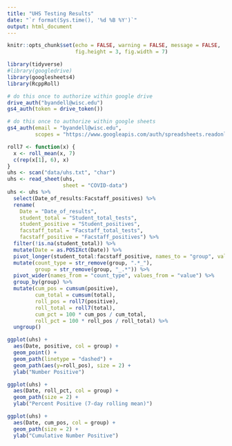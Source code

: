 ```yaml
---
title: "UHS Testing Results"
date: "`r format(Sys.time(), '%d %B %Y')`"
output: html_document
---
```


```r
knitr::opts_chunk$set(echo = FALSE, warning = FALSE, message = FALSE,
                      fig.height = 3, fig.width = 7)
```

```r
library(tidyverse)
#library(googledrive)
library(googlesheets4)
library(RcppRoll)
```

```r
# do this once to authorize within google drive
drive_auth("byandell@wisc.edu")
gs4_auth(token = drive_token())
```

```r
# do this once to authorize within google sheets
gs4_auth(email = "byandell@wisc.edu",
         scopes = "https://www.googleapis.com/auth/spreadsheets.readonly")
```

```r
roll7 <- function(x) {
  x <- roll_mean(x, 7)
  c(rep(x[1], 6), x)
}
uhs <- scan("data/uhs.txt", "char")
uhs <- read_sheet(uhs,
                  sheet = "COVID-data")
uhs <- uhs %>%
  select(Date_of_results:Facstaff_positives) %>%
  rename(
    Date = "Date_of_results",
    student_total = "Student_total_tests",
    student_positive = "Student_positives",
    facstaff_total = "Facstaff_total_tests",
    facstaff_positive = "Facstaff_positives") %>%
  filter(!is.na(student_total)) %>%
  mutate(Date = as.POSIXct(Date)) %>%
  pivot_longer(student_total:facstaff_positive, names_to = "group", values_to = "value") %>%
  mutate(count_type = str_remove(group, ".*_"),
         group = str_remove(group, "_.*")) %>%
  pivot_wider(names_from = "count_type", values_from = "value") %>%
  group_by(group) %>%
  mutate(cum_pos = cumsum(positive),
         cum_total = cumsum(total),
         roll_pos = roll7(positive),
         roll_total = roll7(total),
         cum_pct = 100 * cum_pos / cum_total,
         roll_pct = 100 * roll_pos / roll_total) %>%
  ungroup()
```

```r
ggplot(uhs) +
  aes(Date, positive, col = group) + 
  geom_point() +
  geom_path(linetype = "dashed") +
  geom_path(aes(y=roll_pos), size = 2) +
  ylab("Number Positive")
```

```r
ggplot(uhs) +
  aes(Date, roll_pct, col = group) + 
  geom_path(size = 2) +
  ylab("Percent Positive (7-day rolling mean)")
```

```r
ggplot(uhs) +
  aes(Date, cum_pos, col = group) + 
  geom_path(size = 2) +
  ylab("Cumulative Number Positive")
```

